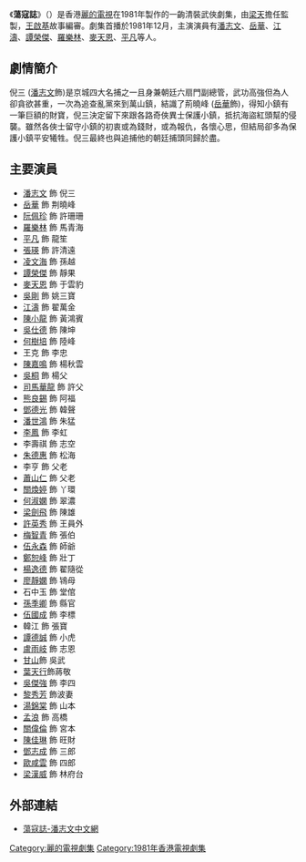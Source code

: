 {{亞視劇集 
| 中文劇名 = 蕩寇誌
| 英文劇名 = {{lang|en|The Magnificent 7}}
| 圖像 =
| 製作年份 = 1981年
| RTV首播日期 = 1981年12月21日
| RTV首播時間 = 
| 監製 = [[梁天_(香港)|梁　天]]
| 編導 = {{nowrap|[[楊錦泉|楊錦泉]]、[[胡學文|胡學文]]、[[陳綺文|陳綺文]]、[[莊偉建|莊偉建]]、<br>[[丁亮_(香港)|丁　亮]]}}
| 助理編導 = {{nowrap|[[譚新源|譚新源]]、[[余明生|余明生]]、[[鄧志傑|鄧志傑]]、[[馬家駿|馬家駿]]、<br>[[王冠輝|王冠輝]]}}
| 故事 = [[王啟基|王啟基]]
| 編審 = [[王啟基|王啟基]]
| 製作統籌 = 
| 編劇 = {{nowrap|[[鄭文華|鄭文華]]、[[盧榮光|盧榮光]]、[[潘怡竹|潘怡竹]]、[[譚德強|譚德強]]、<br>[[陳幹_(編劇)|陳　幹]]、[[麥石麟|麥石麟]]}}
| 集數 = 25
| 劇種 = 清裝武俠
| 主演 = {{nowrap|[[潘志文|潘志文]]、[[岳華|岳　華]]、[[江圖|江　濤]]、[[譚榮傑|譚榮傑]]、<br>[[羅樂林|羅樂林]]、[[麥天恩|麥天恩]]、[[平凡_(演員)|平　凡]]、[[阮佩珍|阮佩珍]]、<br>[[吳剛_(演員)|吳　剛]]}}
| 主題曲 = 你心徹悟時
| 作曲 = [[黎小田|黎小田]]
| 填詞 = [[盧國沾|盧國沾]]
| 主唱 = [[柳影紅|柳影紅]]
}}
《'''蕩寇誌'''》（{{lang-en|'''The Magnificent 7'''}}）是香港[[麗的電視|麗的電視]]在1981年製作的一齣清裝武俠劇集，由[[梁天_(香港)|梁天]]擔任監製，[[王啟基|王啟基]]故事編審。劇集首播於1981年12月，主演演員有[[潘志文|潘志文]]、[[岳華|岳華]]、[[江圖|江濤]]、[[譚榮傑|譚榮傑]]、[[羅樂林|羅樂林]]、[[麥天恩|麥天恩]]、[[平凡_(演員)|平凡]]等人。

== 劇情簡介 ==
倪三 ([[潘志文|潘志文]]飾)是京城四大名捕之一且身兼朝廷六扇門副總管，武功高強但為人卻貪欲甚重，一次為追查亂黨來到萬山鎮，結識了荊曉峰 ([[岳華|岳華]]飾)，得知小鎮有一筆巨額的財寶，倪三決定留下來跟各路奇俠異士保護小鎮，抵抗海盜紅頭幫的侵襲。雖然各俠士留守小鎮的初衷或為錢財，或為報仇，各懷心思，但結局卻多為保護小鎮平安犧牲。倪三最終也與追捕他的朝廷捕頭同歸於盡。

== 主要演員 ==
* [[潘志文|潘志文]] 飾 倪三
* [[岳華|岳華]] 飾 荆曉峰
* [[阮佩珍|阮佩珍]] 飾 許珊珊
* [[羅樂林|羅樂林]] 飾 馬青海
* [[平凡_(演員)|平凡]] 飾 龍笙
* [[張瑛|張瑛]] 飾 許清遠
* [[凌文海|凌文海]] 飾 孫越
* [[譚榮傑|譚榮傑]] 飾 靜果
* [[麥天恩|麥天恩]] 飾 于雲豹
* [[吳剛_(演員)|吳剛]] 飾 姚三寶
* [[江圖|江濤]] 飾 翟萬金
* [[陳小龍|陳小龍]] 飾 黃鴻賓
* [[吳仕德|吳仕德]] 飾 陳坤
* [[何樹培|何樹培]] 飾 陸峰
* 王克 飾 李忠
* [[陳嘉鳴|陳嘉鳴]] 飾 楊秋雲
* [[吳桐|吳桐]] 飾 楊父
* [[司馬華龍|司馬華龍]] 飾 許父
* [[熊良錫|熊良錫]] 飾 阿福
* [[鄧德光|鄧德光]] 飾 韓聲
* [[潘世鴻|潘世鴻]] 飾 朱猛
* [[李鳳_(粵劇演員)|李鳳]] 飾 李虹
* 李壽祺 飾 志空
* [[朱德惠|朱德惠]] 飾 松海
* 李亨 飾 父老
* [[蕭山仁|蕭山仁]] 飾 父老
* [[關煥婷|關煥婷]] 飾 丫環
* [[何淑嫻|何淑嫻]] 飾 翠濃
* [[梁劍飛|梁劍飛]] 飾 陳雄
* [[許英秀|許英秀]] 飾 王員外
* [[梅智青|梅智青]] 飾 張伯
* [[伍永森|伍永森]] 飾 師爺
* [[鄭恕峰|鄭恕峰]] 飾 壯丁
* [[楊逸德|楊逸德]] 飾 翟隨從
* [[廖靜嫻|廖靜嫻]] 飾 鴇母
* 石中玉 飾 堂倌
* [[孫季卿|孫季卿]] 飾 縣官
* [[伍國成|伍國成]] 飾 李標
* 韓江 飾 張寶
* [[譚德誠|譚德誠]] 飾 小虎
* [[盧雨岐|盧雨岐]] 飾 志恩
* [[甘山_(演員)|甘山]]飾 吳武
* [[葉天行|葉天行]]飾蔣敬
* [[吳傑強|吳傑強]] 飾 李四
* [[黎秀芳|黎秀芳]] 飾波妻
* [[湯錦棠|湯錦棠]] 飾 山本
* [[孟浪|孟浪]] 飾 高橋
* [[關偉倫|關偉倫]] 飾 宮本
* [[陳佳琳|陳佳琳]] 飾 旺財
* [[鄧志成|鄧志成]] 飾 三郎
* [[歐咸雲|歐咸雲]] 飾 四郎
* [[梁漢威|梁漢威]] 飾 林府台

== 外部連結 ==
* [http://patpoon.net/works/teledrama/1981dkz.htm 蕩寇誌-潘志文中文網] {{Wayback|url=http://patpoon.net/works/teledrama/1981dkz.htm |date=20160304045335 }}

[[Category:麗的電視劇集|Category:麗的電視劇集]]
[[Category:1981年香港電視劇集|Category:1981年香港電視劇集]]